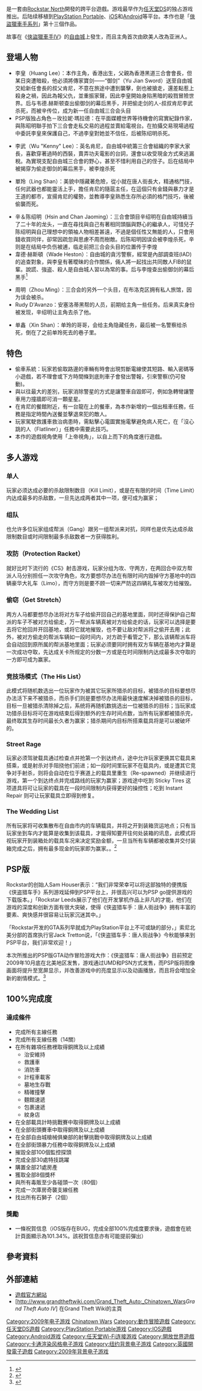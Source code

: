 {{NoteTA|G1=Games}}
{{Infobox VG 
| title = 俠盜獵車手：血戰唐人街
| image = File:Grand Theft Auto-Chinatown Wars box art.jpg
| english = Grand Theft Auto: Chinatown Wars
| common = 俠盜獵車手：中國城風雲<br />俠盜獵車手：唐人街戰爭<br />侠盗猎车手：血战唐人街
| developer = [[Rockstar_North|Rockstar North]]<br />[[Rockstar_Leeds|Rockstar Leeds]] 
| publisher = {{vgrelease|WW|[[Rockstar_Games|Rockstar Games]]|JP|[[Cyberfront|Cyberfront]]}}
| designer =
| engine = 
| released = '''任天堂DS'''{{Vgrelease|NA|2009年3月17日|EU|2009年3月20日|JP|2009年10月29日}}  '''PlayStation Portable'''{{Vgrelease|NA|2009年10月20日|EU|2009年10月23日|JP|2010年3月11日}}  '''iPhone'''<br />全球：2010年1月17日<br>'''Android'''<br>全球：2014年12月18日<ref>[http://www.rockstargames.com/newswire/article/52368/grand-theft-auto-chinatown-wars-updated-for-ios-and-now?utm_source=twitter&utm_medium=social&utm_content=chinatownwars&utm_campaign=gtacwupdate_12182014 Grand Theft Auto: Chinatown Wars Updated for iOS and Now Available for Android and Amazon Devices] {{Wayback|url=http://www.rockstargames.com/newswire/article/52368/grand-theft-auto-chinatown-wars-updated-for-ios-and-now?utm_source=twitter&utm_medium=social&utm_content=chinatownwars&utm_campaign=gtacwupdate_12182014 |date=20201112012619 }}.RockstarGames.2014-12-18.[2014-12-18].</ref>
| genre = [[動作遊戲|動作]]
| modes = [[單人遊戲|单人]]<br />[[多人遊戲|多人]]
| platforms=[[任天堂DS|任天堂DS]]<br />[[PlayStation_Portable|PlayStation Portable]]<br />[[iOS|iOS]]<br>[[Android|Android]]
}}

{{vgname|俠盜獵車手：血戰唐人街|en=Grand Theft Auto: Chinatown Wars}}是一套由[[Rockstar_North|Rockstar North]]開發的跨平台遊戲。游戏最早作为[[任天堂DS|任天堂DS]]的独占游戏推出。后陆续移植到[[PlayStation_Portable|PlayStation Portable]]、[[iOS|iOS]]和[[Android|Android]]等平台。本作也是「[[俠盜獵車手系列|俠盜獵車手系列]]」第十三個作品。

故事在《[[俠盜獵車手IV|俠盜獵車手IV]]》的[[自由城_(俠盜獵車手)|自由城]]上發生，而且主角首次由欧美人改為亚洲人。

== 登場人物 ==
* 李皇（Huang Lee）：本作主角，香港出生，父親為香港黑道三合會會長，但某日突遭暗殺，他必須將傳家寶剑——“御剑”（Yu Jian Sword）送至自由城交給新任會長的叔父肯尼，不意在旅途中遭到襲擊，劍也被搶走，還差點惹上殺身之禍，因此為報父仇，並重振家聲，因此李皇開始身陷黑暗的殺戮冒險世界。后与韦德.赫斯顿查出偷御剑的幕后黑手，并把偷走剑的人-叔叔肯尼李武杀死，而被辛传位，成为新一任自由城三合会头目
* PSP版独占角色－玫拉妮·瑪拉德：在平面媒體世界等待機會的寫實紀錄作家，與陈昭明聯手拍下三合會走私交易的過程並賣給電視台。在拍攝交易現場過程中委託李皇來保護自己，不過李皇對她並不信任，后被陈绍明杀死。

* 李武（Wu "Kenny" Lee）：英名肯尼，自由城中統籌三合會組織的李家大家長，喜歡穿著過時的西裝，賣弄功夫電影的台詞，還會以收受現金方式來逃漏稅。為實現支配自由城三合會的野心，甚至不惜利用自己的侄子。后在结局中被揭穿为偷走御剑的幕后黑手，被李煌杀死

* 單玲（Ling Shan）：美貌中隱藏著危險，從小就在唐人街長大，精通格鬥技，任何武器也都能靈活上手，擔任肯尼的隨扈主任，在這個只有金錢與暴力才是王道的都市，宣揚肯尼的權勢，並教導李皇熟悉生存所必須的格鬥技巧，後被偷襲而死。

* 辛＆陈绍明（Hsin and Chan Jaoming）：三合會頭目辛绍明在自由城持續当了二十年的龙头，一直在尋找與自己有著相同頭腦與野心的繼承人，可惜兒子陈绍明與自己理想中的領袖人物相差甚遠，不過是個任性又無能的人，只會用錢收買同伴，卻常因疏忽與思慮不周而樹敵。后陈昭明因误会被李煌杀死，辛则是在结局中负伤被逋，临走前把三合会头目的位置传于李煌
* 韋德·赫斯頓（Wade Heston）：自由城的貪污警察，經常是內部調查班(IAD)的追查對象，與李皇有著曖昧的合作關係，倆人將一起找出共同敵人FIB的鼠輩。說謊、強盗、殺人是自由城人習以為常的事。后与李煌查出偷御剑的幕后黑手<ref name="引用1">{{Cite web |url=http://www.rockstargames.com/chinatownwars/people |title=存档副本 |accessdate=2013-07-30 |archive-date=2019-05-03 |archive-url=https://web.archive.org/web/20190503154017/https://www.rockstargames.com/chinatownwars/people |dead-url=no }}</ref>

* 周明（Zhou Ming）：三合会的另外一个头目，在布洛克区拥有私人旅馆，因为误会被杀。
* Rudy D'Avanzo：安塞洛蒂黑帮的人员，前期给主角一些任务。后来真实身份被发现，辛绍明让主角去杀了他。

* 单鑫（Xin Shan）：单玲的哥哥，会给主角隐藏任务，最后被一名警察给杀死，倒在了之前单玲死去的巷子里。

== 特色 ==
*偷車系統：玩家若偷取路邊的車輛有時會出現剪斷電線使其短路、輸入密碼等小遊戲，若不理會或下方時間條到底則車子會發出警報，引來警察(仍可發動)。
*與以往最大的差別，玩家消除警星的方式是讓警車自毀即可，例如急轉彎讓警車用力撞牆即可消一顆星星。
*在肯尼的餐館附近，有一台龍在上的餐車，為本作新增的一個出租車任務，任務是指定時間內送餐並擊退來犯的敵人。
*玩家駕駛救護車救治病患時，需點擊心電圖實施電擊避免病人死亡，在「沒心跳的人（Flatliner）」任務中需要此技巧。
*本作的遊戲視角使用「上帝視角」，以自上而下的角度進行遊戲。

==多人游戏==

===单人===

玩家必须达成必要的杀敌限制数目（Kill Limit），或是在有限的时间（Time Limit）内达成最多的杀敌数，一旦先达成两者其中一项，便可成为赢家；

===组队===

也允许多位玩家组成帮派（Gang）跟另一组帮派来对抗，同样也是优先达成杀敌限制数目或时间限制最多杀敌数者一方获得胜利。

===攻防（Protection Racket）===

就好比时下流行的《CS》射击游戏，玩家分组为攻、守两方，在两回合中双方帮派人马分别担任一次攻守角色，攻方要想尽办法在有限时间内毁掉守方基地中的四辆豪华大礼车（Limo），而守方则是要不顾一切来严防这四辆礼车被攻方给摧毁。

===偷窃（Get Stretch）===

两方人马都要想尽办法将对方车子给偷开回自己的基地里面，同时还得保护自己帮派的车子不被对方给偷走，万一帮派车辆真被对方给偷走的话，玩家可以选择是要去将它抢回并开回基地，或将它就地摧毁，也不要让敌对帮派将之偷开去用；此外，被对方偷走的帮派车辆如一段时间内，对方疏于看管之下，那么该辆帮派车将会自动回到原所属的帮派基地里面；玩家必须要同时拥有双方车辆在基地内才算是一次成功夺取，先达成关卡所规定的分数一方或是在时间限制内达成最多次夺取的一方即可成为赢家。

===竞技场模式（The His List）===

此模式将随机数选出一位玩家作为被其它玩家所猎杀的目标，被猎杀的目标要想尽办法活下来不被猎杀，而杀手们则是要想尽办法用最快速度解决掉被猎杀的目标，目标一旦被猎杀清除掉之后，系统将再随机数挑选出一位被猎杀的目标；当玩家成功猎杀目标将可在游戏结束后得到额外的生存时间点数，当所有玩家都被猎杀完，最终取其生存时间最长久者为赢家；猎杀期间内目标所搭乘载具将是可以被破坏的。

===Street Rage===

玩家必须驾驶载具通过检查点并抢第一个到达终点，途中允许玩家更换其它载具来搭乘，或是射杀对手阻挠他们前进；如一段时间里玩家不在载具内，或是遭其它竞争对手射杀，则将会自动在位于赛道上的载具里重生（Re-spawned）并继续进行游戏，第一个到达终点并完成路线的玩家为赢家；游戏途中吃到 Sticky Tires 这项道具将可让玩家的载具在一段时间限制内获得更好的操控性；吃到 Instant Repair 则可让玩家载具立即得到修复。

===The Wedding List===

所有玩家将可收集散布在自由市内的车辆载具，并将之开到装箱货运地点；只有当玩家坐到车内才能算是收集到该载具，才能得知要开往何处装箱的讯息，此模式将视玩家开到装箱处的载具车况来决定奖励金额，一旦当所有车辆都被收集并交付装箱完成之后，拥有最多现金的玩家即为赢家。。<ref name="引用2">{{Cite web |url=http://www.rockstargames.com/chinatownwars/multiplayer |title=存档副本 |accessdate=2013-07-30 |archive-date=2019-05-03 |archive-url=https://web.archive.org/web/20190503154013/https://www.rockstargames.com/chinatownwars/multiplayer |dead-url=no }}</ref>

==PSP版==
Rockstar的创始人Sam Houser表示：“我们非常荣幸可以将这部独特的便携版《侠盗猎车手》系列游戏延伸到PSP平台上，并很高兴可以为PSP go提供游戏的下载版本。」「Rockstar Leeds展示了他们在开发掌机作品上非凡的才能，他们在游戏的深度和创新方面有很大突破，使得《侠盗猎车手：唐人街战争》拥有丰富的要素、爽快感并很容易让玩家沉迷其中。」
 
「Rockstar开发的GTA系列早就成为PlayStation平台上不可或缺的部分，」索尼北美分部的首席执行官Jack Tretton说，「《侠盗猎车手：唐人街战争》今秋能够来到PSP平台，我们非常欢迎！」
 
本次所推出的PSP版GTA动作冒险游戏大作：《侠盗猎车：唐人街战争》目前预定2009年10月底在北美地区发售，游戏通过UMD和PSN方式发售，而PSP版将图像画面将提升至宽屏显示，并改善游戏中的亮度显示以及动画播放，而且将会增加全新的剧情模式。<ref name="引用3">{{Cite web |url=http://www.rockstargames.com/chinatownwars/news |title=存档副本 |accessdate=2013-07-30 |archive-date=2019-05-03 |archive-url=https://web.archive.org/web/20190503154011/https://www.rockstargames.com/chinatownwars/news |dead-url=no }}</ref>

== 100%完成度 ==

=== 達成條件===
*完成所有主線任務
*完成所有支線任務（14關）
*在所有雜項任務裡取得銅牌及以上成績
**治安維持
**救護車
**消防車
**計程車載客
**墓地生存戰
**精確撞擊
**麵館速遞
**包裹速遞
**紋身店
*在全部載具計時挑戰賽中取得銅牌及以上成績
*在全部街頭賽車中取得銅牌及以上成績
*在全部自由城槍械俱樂部的射擊挑戰中取得銅牌及以上成績
*在全部街頭暴力任務中取得銅牌及以上成績
*摧毀全部100個監控探頭
*完成全部30處特技跳躍
*購置全部21處房產
*獲取全部8個獎杯
*與所有毒販至少各碰頭一次（80個）
*完成一次庫房奇襲支線任務
*找出所有石獅子（2個）

=== 獎勵 ===
*一條祝賀信息（iOS版存在BUG，完成全部100%完成度要求後，遊戲會在統計頁面顯示為101.34%。該祝賀信息亦有可能提前彈出）

== 參考資料 ==
{{reflist}}

== 外部連結 ==
{{Wikiquote}}
*[http://www.rockstargames.com/chinatownwars/ 遊戲官方網站] {{Wayback|url=http://www.rockstargames.com/chinatownwars/ |date=20201119025602 }}{{en}}
*[http://www.grandtheftwiki.com/Grand_Theft_Auto:_Chinatown_Wars''Grand Theft Auto IV''] {{Wayback|url=http://www.grandtheftwiki.com/Grand_Theft_Auto:_Chinatown_Wars |date=20201030010405 }}在Grand Theft Wiki的主頁{{en}}

{{俠盜獵車手}}

{{DEFAULTSORT:Grand Theft Auto, Chinatown Wars}}
[[Category:2009年电子游戏|Category:2009年电子游戏]]
[[Category:俠盜獵車手系列電子遊戲|Chinatown Wars]]
[[Category:動作冒險遊戲|Category:動作冒險遊戲]]
[[Category:任天堂DS遊戲|Category:任天堂DS遊戲]]
[[Category:PlayStation_Portable游戏|Category:PlayStation Portable游戏]]
[[Category:IOS遊戲|Category:IOS遊戲]]
[[Category:Android游戏|Category:Android游戏]]
[[Category:任天堂Wi-Fi连接游戏|Category:任天堂Wi-Fi连接游戏]]
[[Category:開放世界遊戲|Category:開放世界遊戲]]
[[Category:卡通渲染风格电子游戏|Category:卡通渲染风格电子游戏]]
[[Category:纽约背景电子游戏|Category:纽约背景电子游戏]]
[[Category:英國開發電子遊戲|Category:英國開發電子遊戲]]
[[Category:2009年背景电子游戏|Category:2009年背景电子游戏]]